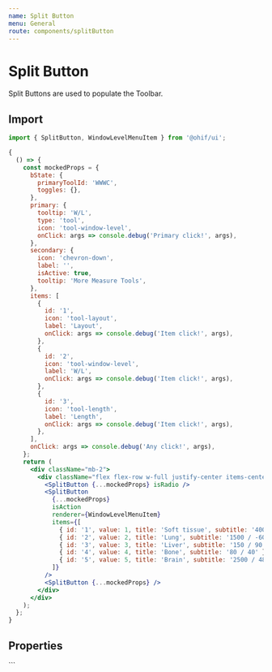 ```yaml
---
name: Split Button
menu: General
route: components/splitButton
---
```




# Split Button

Split Buttons are used to populate the Toolbar.

## Import

```javascript
import { SplitButton, WindowLevelMenuItem } from '@ohif/ui';
```

```jsx live
{
  () => {
    const mockedProps = {
      bState: {
        primaryToolId: 'WWWC',
        toggles: {},
      },
      primary: {
        tooltip: 'W/L',
        type: 'tool',
        icon: 'tool-window-level',
        onClick: args => console.debug('Primary click!', args),
      },
      secondary: {
        icon: 'chevron-down',
        label: '',
        isActive: true,
        tooltip: 'More Measure Tools',
      },
      items: [
        {
          id: '1',
          icon: 'tool-layout',
          label: 'Layout',
          onClick: args => console.debug('Item click!', args),
        },
        {
          id: '2',
          icon: 'tool-window-level',
          label: 'W/L',
          onClick: args => console.debug('Item click!', args),
        },
        {
          id: '3',
          icon: 'tool-length',
          label: 'Length',
          onClick: args => console.debug('Item click!', args),
        },
      ],
      onClick: args => console.debug('Any click!', args),
    };
    return (
      <div className="mb-2">
        <div className="flex flex-row w-full justify-center items-center bg-secondary-dark">
          <SplitButton {...mockedProps} isRadio />
          <SplitButton
            {...mockedProps}
            isAction
            renderer={WindowLevelMenuItem}
            items={[
              { id: '1', value: 1, title: 'Soft tissue', subtitle: '400 / 40' },
              { id: '2', value: 2, title: 'Lung', subtitle: '1500 / -600' },
              { id: '3', value: 3, title: 'Liver', subtitle: '150 / 90' },
              { id: '4', value: 4, title: 'Bone', subtitle: '80 / 40' },
              { id: '5', value: 5, title: 'Brain', subtitle: '2500 / 480' },
            ]}
          />
          <SplitButton {...mockedProps} />
        </div>
      </div>
    );
  };
}
```

## Properties

<Props of={SplitButton} />
```
